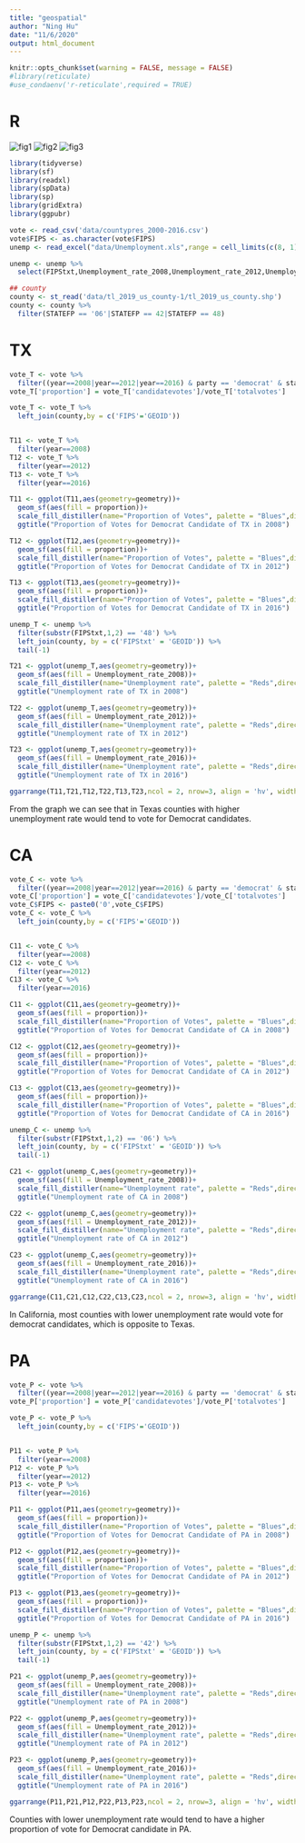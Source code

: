 ```yaml
---
title: "geospatial"
author: "Ning Hu"
date: "11/6/2020"
output: html_document
---
```


```r
knitr::opts_chunk$set(warning = FALSE, message = FALSE)
#library(reticulate)
#use_condaenv('r-reticulate',required = TRUE)
```





# R
![fig1](fig1.png)
![fig2](fig2.png)
![fig3](fig3.png)

```r
library(tidyverse)
library(sf)
library(readxl)
library(spData)
library(sp)
library(gridExtra)
library(ggpubr)
```


```r
vote <- read_csv('data/countypres_2000-2016.csv')
vote$FIPS <- as.character(vote$FIPS)
unemp <- read_excel("data/Unemployment.xls",range = cell_limits(c(8, 1), c(NA, NA)))

unemp <- unemp %>%
  select(FIPStxt,Unemployment_rate_2008,Unemployment_rate_2012,Unemployment_rate_2016)

```



```r
## county
county <- st_read('data/tl_2019_us_county-1/tl_2019_us_county.shp')
county <- county %>%
  filter(STATEFP == '06'|STATEFP == 42|STATEFP == 48)

```

# TX
```r
vote_T <- vote %>%
  filter((year==2008|year==2012|year==2016) & party == 'democrat' & state == 'Texas')
vote_T['proportion'] = vote_T['candidatevotes']/vote_T['totalvotes']

vote_T <- vote_T %>%
  left_join(county,by = c('FIPS'='GEOID'))


T11 <- vote_T %>%
  filter(year==2008)
T12 <- vote_T %>%
  filter(year==2012)
T13 <- vote_T %>%
  filter(year==2016)

T11 <- ggplot(T11,aes(geometry=geometry))+
  geom_sf(aes(fill = proportion))+
  scale_fill_distiller(name="Proportion of Votes", palette = "Blues",direction=1)+
  ggtitle("Proportion of Votes for Democrat Candidate of TX in 2008")

T12 <- ggplot(T12,aes(geometry=geometry))+
  geom_sf(aes(fill = proportion))+
  scale_fill_distiller(name="Proportion of Votes", palette = "Blues",direction=1)+
  ggtitle("Proportion of Votes for Democrat Candidate of TX in 2012")

T13 <- ggplot(T13,aes(geometry=geometry))+
  geom_sf(aes(fill = proportion))+
  scale_fill_distiller(name="Proportion of Votes", palette = "Blues",direction=1)+
  ggtitle("Proportion of Votes for Democrat Candidate of TX in 2016")

```

```r
unemp_T <- unemp %>%
  filter(substr(FIPStxt,1,2) == '48') %>%
  left_join(county, by = c('FIPStxt' = 'GEOID')) %>%
  tail(-1)

T21 <- ggplot(unemp_T,aes(geometry=geometry))+
  geom_sf(aes(fill = Unemployment_rate_2008))+
  scale_fill_distiller(name="Unemployment rate", palette = "Reds",direction=1)+
  ggtitle("Unemployment rate of TX in 2008")

T22 <- ggplot(unemp_T,aes(geometry=geometry))+
  geom_sf(aes(fill = Unemployment_rate_2012))+
  scale_fill_distiller(name="Unemployment rate", palette = "Reds",direction=1)+
  ggtitle("Unemployment rate of TX in 2012")

T23 <- ggplot(unemp_T,aes(geometry=geometry))+
  geom_sf(aes(fill = Unemployment_rate_2016))+
  scale_fill_distiller(name="Unemployment rate", palette = "Reds",direction=1)+
  ggtitle("Unemployment rate of TX in 2016")
```

```r
ggarrange(T11,T21,T12,T22,T13,T23,ncol = 2, nrow=3, align = 'hv', widths = c(6,6,6,6,6,6))
```

From the graph we can see that in Texas counties with higher unemployment rate would tend to vote for Democrat candidates.

# CA
```r
vote_C <- vote %>%
  filter((year==2008|year==2012|year==2016) & party == 'democrat' & state == 'California')
vote_C['proportion'] = vote_C['candidatevotes']/vote_C['totalvotes']
vote_C$FIPS <- paste0('0',vote_C$FIPS)
vote_C <- vote_C %>%
  left_join(county,by = c('FIPS'='GEOID'))


C11 <- vote_C %>%
  filter(year==2008)
C12 <- vote_C %>%
  filter(year==2012)
C13 <- vote_C %>%
  filter(year==2016)

C11 <- ggplot(C11,aes(geometry=geometry))+
  geom_sf(aes(fill = proportion))+
  scale_fill_distiller(name="Proportion of Votes", palette = "Blues",direction=1)+
  ggtitle("Proportion of Votes for Democrat Candidate of CA in 2008")

C12 <- ggplot(C12,aes(geometry=geometry))+
  geom_sf(aes(fill = proportion))+
  scale_fill_distiller(name="Proportion of Votes", palette = "Blues",direction=1)+
  ggtitle("Proportion of Votes for Democrat Candidate of CA in 2012")

C13 <- ggplot(C13,aes(geometry=geometry))+
  geom_sf(aes(fill = proportion))+
  scale_fill_distiller(name="Proportion of Votes", palette = "Blues",direction=1)+
  ggtitle("Proportion of Votes for Democrat Candidate of CA in 2016")

```

```r
unemp_C <- unemp %>%
  filter(substr(FIPStxt,1,2) == '06') %>%
  left_join(county, by = c('FIPStxt' = 'GEOID')) %>%
  tail(-1)

C21 <- ggplot(unemp_C,aes(geometry=geometry))+
  geom_sf(aes(fill = Unemployment_rate_2008))+
  scale_fill_distiller(name="Unemployment rate", palette = "Reds",direction=1)+
  ggtitle("Unemployment rate of CA in 2008")

C22 <- ggplot(unemp_C,aes(geometry=geometry))+
  geom_sf(aes(fill = Unemployment_rate_2012))+
  scale_fill_distiller(name="Unemployment rate", palette = "Reds",direction=1)+
  ggtitle("Unemployment rate of CA in 2012")

C23 <- ggplot(unemp_C,aes(geometry=geometry))+
  geom_sf(aes(fill = Unemployment_rate_2016))+
  scale_fill_distiller(name="Unemployment rate", palette = "Reds",direction=1)+
  ggtitle("Unemployment rate of CA in 2016")
```

```r
ggarrange(C11,C21,C12,C22,C13,C23,ncol = 2, nrow=3, align = 'hv', widths = c(6,6,6,6,6,6))
```

In California, most counties with lower unemployment rate would vote for democrat candidates, which is opposite to Texas.

# PA
```r
vote_P <- vote %>%
  filter((year==2008|year==2012|year==2016) & party == 'democrat' & state == 'Pennsylvania')
vote_P['proportion'] = vote_P['candidatevotes']/vote_P['totalvotes']

vote_P <- vote_P %>%
  left_join(county,by = c('FIPS'='GEOID'))


P11 <- vote_P %>%
  filter(year==2008)
P12 <- vote_P %>%
  filter(year==2012)
P13 <- vote_P %>%
  filter(year==2016)

P11 <- ggplot(P11,aes(geometry=geometry))+
  geom_sf(aes(fill = proportion))+
  scale_fill_distiller(name="Proportion of Votes", palette = "Blues",direction=1)+
  ggtitle("Proportion of Votes for Democrat Candidate of PA in 2008")

P12 <- ggplot(P12,aes(geometry=geometry))+
  geom_sf(aes(fill = proportion))+
  scale_fill_distiller(name="Proportion of Votes", palette = "Blues",direction=1)+
  ggtitle("Proportion of Votes for Democrat Candidate of PA in 2012")

P13 <- ggplot(P13,aes(geometry=geometry))+
  geom_sf(aes(fill = proportion))+
  scale_fill_distiller(name="Proportion of Votes", palette = "Blues",direction=1)+
  ggtitle("Proportion of Votes for Democrat Candidate of PA in 2016")

```

```r
unemp_P <- unemp %>%
  filter(substr(FIPStxt,1,2) == '42') %>%
  left_join(county, by = c('FIPStxt' = 'GEOID')) %>%
  tail(-1)

P21 <- ggplot(unemp_P,aes(geometry=geometry))+
  geom_sf(aes(fill = Unemployment_rate_2008))+
  scale_fill_distiller(name="Unemployment rate", palette = "Reds",direction=1)+
  ggtitle("Unemployment rate of PA in 2008")

P22 <- ggplot(unemp_P,aes(geometry=geometry))+
  geom_sf(aes(fill = Unemployment_rate_2012))+
  scale_fill_distiller(name="Unemployment rate", palette = "Reds",direction=1)+
  ggtitle("Unemployment rate of PA in 2012")

P23 <- ggplot(unemp_P,aes(geometry=geometry))+
  geom_sf(aes(fill = Unemployment_rate_2016))+
  scale_fill_distiller(name="Unemployment rate", palette = "Reds",direction=1)+
  ggtitle("Unemployment rate of PA in 2016")
```

```r
ggarrange(P11,P21,P12,P22,P13,P23,ncol = 2, nrow=3, align = 'hv', widths = c(6,6,6,6,6,6))
```

Counties with lower unemployment rate would tend to have a higher proportion of vote for Democrat candidate in PA.





